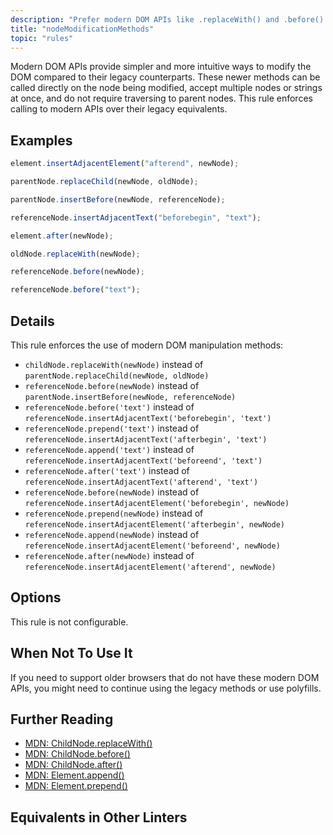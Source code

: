 ```yaml
---
description: "Prefer modern DOM APIs like .replaceWith() and .before() over legacy methods."
title: "nodeModificationMethods"
topic: "rules"
---
```




<RuleSummary plugin="browser" rule="nodeModificationMethods" />

Modern DOM APIs provide simpler and more intuitive ways to modify the DOM compared to their legacy counterparts.
These newer methods can be called directly on the node being modified, accept multiple nodes or strings at once, and do not require traversing to parent nodes.
This rule enforces calling to modern APIs over their legacy equivalents.

## Examples

<Tabs>
<TabItem label="❌ Incorrect">

```js
element.insertAdjacentElement("afterend", newNode);
```

```js
parentNode.replaceChild(newNode, oldNode);
```

```js
parentNode.insertBefore(newNode, referenceNode);
```

```js
referenceNode.insertAdjacentText("beforebegin", "text");
```

</TabItem>
<TabItem label="✅ Correct">

```js
element.after(newNode);
```

```js
oldNode.replaceWith(newNode);
```

```js
referenceNode.before(newNode);
```

```js
referenceNode.before("text");
```

</TabItem>
</Tabs>

## Details

This rule enforces the use of modern DOM manipulation methods:

- `childNode.replaceWith(newNode)` instead of `parentNode.replaceChild(newNode, oldNode)`
- `referenceNode.before(newNode)` instead of `parentNode.insertBefore(newNode, referenceNode)`
- `referenceNode.before('text')` instead of `referenceNode.insertAdjacentText('beforebegin', 'text')`
- `referenceNode.prepend('text')` instead of `referenceNode.insertAdjacentText('afterbegin', 'text')`
- `referenceNode.append('text')` instead of `referenceNode.insertAdjacentText('beforeend', 'text')`
- `referenceNode.after('text')` instead of `referenceNode.insertAdjacentText('afterend', 'text')`
- `referenceNode.before(newNode)` instead of `referenceNode.insertAdjacentElement('beforebegin', newNode)`
- `referenceNode.prepend(newNode)` instead of `referenceNode.insertAdjacentElement('afterbegin', newNode)`
- `referenceNode.append(newNode)` instead of `referenceNode.insertAdjacentElement('beforeend', newNode)`
- `referenceNode.after(newNode)` instead of `referenceNode.insertAdjacentElement('afterend', newNode)`

## Options

This rule is not configurable.

## When Not To Use It

If you need to support older browsers that do not have these modern DOM APIs, you might need to continue using the legacy methods or use polyfills.

## Further Reading

- [MDN: ChildNode.replaceWith()](https://developer.mozilla.org/en-US/docs/Web/API/ChildNode/replaceWith)
- [MDN: ChildNode.before()](https://developer.mozilla.org/en-US/docs/Web/API/ChildNode/before)
- [MDN: ChildNode.after()](https://developer.mozilla.org/en-US/docs/Web/API/ChildNode/after)
- [MDN: Element.append()](https://developer.mozilla.org/en-US/docs/Web/API/Element/append)
- [MDN: Element.prepend()](https://developer.mozilla.org/en-US/docs/Web/API/Element/prepend)

## Equivalents in Other Linters

<RuleEquivalents pluginId="browser" ruleId="nodeModificationMethods" />
